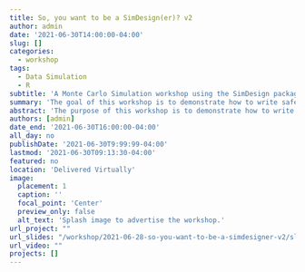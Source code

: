 ```yaml
---
title: So, you want to be a SimDesign(er)? v2
author: admin
date: '2021-06-30T14:00:00-04:00'
slug: []
categories:
  - workshop
tags: 
  - Data Simulation
  - R
subtitle: 'A Monte Carlo Simulation workshop using the SimDesign package in R.'
summary: 'The goal of this workshop is to demonstrate how to write safe, effective, and intuitive R code for Monte Carlo simulation experiments  presented at the PsyPag & MSCP-Section Simulation Summer School'
abstract: 'The purpose of this workshop is to demonstrate how to write safe, effective, and intuitive R code for Monte Carlo simulation experiments containing one or more simulation factors. A few of the attractive Monte Carlo simulation coding strategies we will cover are how to write code which is intuitive to read, write, and debug; how to take advantage of SimDesign’s built-in features for creating flexible and extensible simulations; computational efficiency; reproducibility at the macro and micro level; safe and reliable code execution'
authors: [admin]
date_end: '2021-06-30T16:00:00-04:00'
all_day: no
publishDate: '2021-06-30T9:99:99-04:00'
lastmod: '2021-06-30T09:13:30-04:00'
featured: no
location: 'Delivered Virtually'
image:
  placement: 1
  caption: ''
  focal_point: 'Center'
  preview_only: false
  alt_text: 'Splash image to advertise the workshop.'
url_project: ""
url_slides: "/workshop/2021-06-28-so-you-want-to-be-a-simdesigner-v2/slides/So-you-want-to-be-a-simdesigner-v2.html"
url_video: ""
projects: []
---
```

